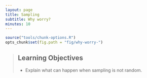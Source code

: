 ```yaml
---
layout: page
title: Sampling
subtitle: Why worry?
minutes: 10
---
```


```r
source("tools/chunk-options.R")
opts_chunk$set(fig.path = "fig/why-worry-")
```

> ## Learning Objectives {.objectives}
>
> * Explain what can happen when sampling is not random.
